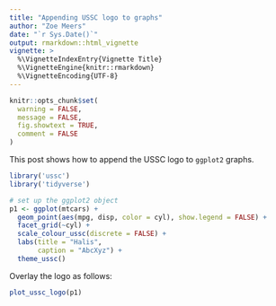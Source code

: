 ```yaml
---
title: "Appending USSC logo to graphs"
author: "Zoe Meers"
date: "`r Sys.Date()`"
output: rmarkdown::html_vignette
vignette: >
  %\VignetteIndexEntry{Vignette Title}
  %\VignetteEngine{knitr::rmarkdown}
  %\VignetteEncoding{UTF-8}
---
```


```r
knitr::opts_chunk$set(
  warning = FALSE,
  message = FALSE,
  fig.showtext = TRUE,
  comment = FALSE
)

```

This post shows how to append the USSC logo to `ggplot2` graphs.

```r
library('ussc')
library('tidyverse')

# set up the ggplot2 object
p1 <- ggplot(mtcars) +
  geom_point(aes(mpg, disp, color = cyl), show.legend = FALSE) + 
  facet_grid(~cyl) + 
  scale_colour_ussc(discrete = FALSE) + 
  labs(title = "Halis",
       caption = "AbcXyz") + 
  theme_ussc()
```

Overlay the logo as follows:

```r
plot_ussc_logo(p1)
```

